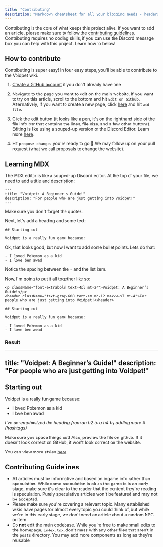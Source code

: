 ```yaml
---
title: "Contributing"
description: "Markdown cheatsheet for all your blogging needs - headers, lists, images, tables and more! An illustrated guide based on GitHub Flavored Markdown."
---
```


Contributing is the core of what keeps this project alive. If you want to add an article, please make sure to follow the [contributing guidelines](#contributing-guidelines). Contributing requires no coding skills, if you can use the Discord message box you can help with this project. Learn how to below!

## How to contribute

Contributing is super easy! In four easy steps, you'll be able to contribute to the Voidpet wiki. 

1. [Create a GitHub account](https://github.com/signup) if you don't already have one

2. Navigate to the page you want to edit on the main website. If you want to try on this article, scroll to the bottom and hit `Edit on Github`. Alternatively, if you want to create a new page, click [here](https://github.com/quick007/voidpet-wiki/tree/main/posts) and hit `add file`. 

3. Click the edit button (it looks like a pen, it's on the righthand side of the file info bar that contains the lines, file size, and a few other buttons). Editing is like using a souped-up version of the Discord Editor. Learn more [here](#learning-mdx). 

4. Hit `propose changes` you're ready to go 🎉 We may follow up on your pull request (what we call proposals to change the website). 

## Learning MDX

The MDX editor is like a souped-up Discord editor. At the top of your file, we need to add a title and description: 

```
---
title: "Voidpet: A Beginner’s Guide!"
description: "For people who are just getting into Voidpet!"
---
```

Make sure you don't forget the quotes. 

Next, let's add a heading and some text:

```
## Starting out

Voidpet is a really fun game because:
```

Ok, that looks good, but now I want to add some bullet points. Lets do that:

```
- I loved Pokemon as a kid
- I love ben awad
```

Notice the spacing between the `-` and the list item. 

Now, I'm going to put it all together like so:

```
<p className="font-extrabold text-4xl mt-24">Voidpet: A Beginner’s Guide!</p>
<header className="text-gray-600 text-sm mb-12 max-w-xl mt-4">For people who are just getting into Voidpet!</header>

## Starting out

Voidpet is a really fun game because:

- I loved Pokemon as a kid
- I love ben awad
```

### Result 

---
title: "Voidpet: A Beginner’s Guide!"
description: "For people who are just getting into Voidpet!"
---

## Starting out

Voidpet is a really fun game because:

- I loved Pokemon as a kid
- I love ben awad

*I've de-emphasized the heading from an h2 to a h4 by adding more # (hashtags)*

Make sure you space  things  out! Also, preview the file on github. If it doesn't look correct on GitHub, it won't look correct on the website. 

You can view more styles [here](https://voidpet-wiki.vercel.app/markdown-guide)

## Contributing Guidelines

- All articles must be informative and based on ingame info rather than speculation. While some speculation is ok as the game is in an early stage, make sure it's clear to the reader that the content they're reading is speculation. Purely speculative articles won't be featured and may not be accepted.
- Please make sure you're covering a relevant topic. Many established wikis have pages for almost every topic you could think of, but while we're in this early stage, we don't need an article about a random NPC or item.
- Do **not** edit the main codebase. While you're free to make small edits to the homepage; `index.tsx`, don't mess with any other files that aren't in the `posts` directory. You may add more components as long as they're reusable